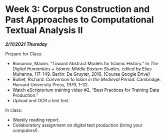 # Week 3: Corpus Construction and Past Approaches to Computational Textual Analysis II

***2/11/2021 Thursday***

Prepare for Class:

* Romanov, Maxim. “Toward Abstract Models for Islamic History.” In *The Digital Humanities + Islamic Middle Eastern Studies*, edited by Elias Muhanna, 117–149. Berlin: De Gruyter, 2016. [Course Google Drive]
* Bulliet, Richard. *Conversion to Islam in the Medieval Period*. Cambridge: Harvard University Press, 1979, 1-32.
* Watch eScriptorium training video #2, “Best Practices for Training Data Production.”
* Upload and OCR a test text.

In class:

* Weekly reading report.
* Collaboratory assignment on digital text production (bring your computers!).


